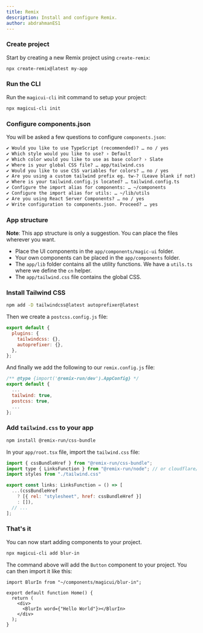 ```yaml
---
title: Remix
description: Install and configure Remix.
author: abdrahmanES1
---
```


<Steps>

### Create project

Start by creating a new Remix project using `create-remix`:

```bash
npx create-remix@latest my-app
```

### Run the CLI

Run the `magicui-cli` init command to setup your project:

```bash
npx magicui-cli init
```

### Configure components.json

You will be asked a few questions to configure `components.json`:

```txt showLineNumbers
✔ Would you like to use TypeScript (recommended)? … no / yes
✔ Which style would you like to use? › Default
✔ Which color would you like to use as base color? › Slate
✔ Where is your global CSS file? … app/tailwind.css
✔ Would you like to use CSS variables for colors? … no / yes
✔ Are you using a custom tailwind prefix eg. tw-? (Leave blank if not) …
✔ Where is your tailwind.config.js located? … tailwind.config.ts
✔ Configure the import alias for components: … ~/components
✔ Configure the import alias for utils: … ~/lib/utils
✔ Are you using React Server Components? … no / yes
✔ Write configuration to components.json. Proceed? … yes
```

### App structure

**Note**: This app structure is only a suggestion. You can place the files wherever you want.

- Place the UI components in the `app/components/magic-ui` folder.
- Your own components can be placed in the `app/components` folder.
- The `app/lib` folder contains all the utility functions. We have a `utils.ts` where we define the `cn` helper.
- The `app/tailwind.css` file contains the global CSS.

### Install Tailwind CSS

```bash
npm add -D tailwindcss@latest autoprefixer@latest
```

Then we create a `postcss.config.js` file:

```js
export default {
  plugins: {
    tailwindcss: {},
    autoprefixer: {},
  },
};
```

And finally we add the following to our `remix.config.js` file:

```js {4-5}
/** @type {import('@remix-run/dev').AppConfig} */
export default {
  ...
  tailwind: true,
  postcss: true,
  ...
};
```

### Add `tailwind.css` to your app

```bash
npm install @remix-run/css-bundle
```

In your `app/root.tsx` file, import the `tailwind.css` file:

```js {1, 4}
import { cssBundleHref } from "@remix-run/css-bundle";
import type { LinksFunction } from "@remix-run/node"; // or cloudflare/deno
import styles from "./tailwind.css"

export const links: LinksFunction = () => [
  ...(cssBundleHref
    ? [{ rel: "stylesheet", href: cssBundleHref }]
    : []),
  // ...
];
```

### That's it

You can now start adding components to your project.

```bash
npx magicui-cli add blur-in
```

The command above will add the `Button` component to your project. You can then import it like this:

```tsx {1,6} showLineNumbers
import BlurIn from "~/components/magicui/blur-in";

export default function Home() {
  return (
    <div>
      <BlurIn word={"Hello World"}></BlurIn>
    </div>
  );
}
```

</Steps>
